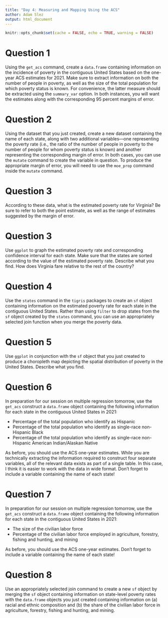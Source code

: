 ```yaml
---
title: "Day 4: Measuring and Mapping Using the ACS"
author: Adam Slez
output: html_document
---
```


```r
knitr::opts_chunk$set(cache = FALSE, echo = TRUE, warning = FALSE)
```

# Question 1

Using the `get_acs` command, create a `data.frame` containing information on the incidence of poverty in the contiguous United States based on the one-year ACS estimates for 2021. Make sure to extract information on both the number of people in poverty, as well as the size of the total population for which poverty status is known. For convenience, the latter measure should be extracted using the `summary_var` option. In both instances, you will want the estimates along with the corresponding 95 percent margins of error.


# Question 2

Using the dataset that you just created, create a new dataset containing the name of each state, along with two additional variables---one representing the poverty rate (i.e., the ratio of the number of people in poverty to the number of people for whom poverty status is known) and another representing the corresponding margin of error. In both cases, you can use the `mutate` command to create the variable in question. To produce the appropriate margin of error, you will need to use the `moe_prop` command inside the `mutate` command.

# Question 3

According to these data, what is the estimated poverty rate for Virginia? Be sure to refer to both the point estimate, as well as the range of estimates suggested by the margin of error.

# Question 3

Use `ggplot` to graph the estimated poverty rate and corresponding confidence interval for each state. Make sure that the states are sorted according to the value of the estimated poverty rate. Describe what you find. How does Virginia fare relative to the rest of the country?

# Question 4

Use the `states` command in the `tigris` packages to create an `sf` object containing information on the estimated poverty rate for each state in the contiguous United States. Rather than using `filter` to drop states from the `sf` object created by the `states` command, you can use an appropriately selected join function when you merge the poverty data.

# Question 5

Use `ggplot` in conjunction with the `sf` object that you just created to produce a choropleth map depicting the spatial distribution of poverty in the United States. Describe what you find.

# Question 6

In preparation for our session on multiple regression tomorrow, use the `get_acs` construct a `data.frame` object containing the following information for each state in the contiguous United States in 2021:

* Percentage of the total population who identify as Hispanic
* Percentage of the total population who identify as single-race non-Hispanic Black
* Percentage of the total population who identify as single-race non-Hispanic American Indian/Alaskan Native

As before, you should use the ACS one-year estimates. While you are technically extracting the information required to construct four separate variables, all of the relevant data exists as part of a single table. In this case, I think it is easier to work with the data in wide format. Don't forget to include a variable containing the name of each state!

# Question 7

In preparation for our session on multiple regression tomorrow, use the `get_acs` construct a `data.frame` object containing the following information for each state in the contiguous United States in 2021:

* The size of the civilian labor force
* Percentage of the civilian labor force employed in agriculture, forestry, fishing and hunting, and mining

As before, you should use the ACS one-year estimates. Don't forget to include a variable containing the name of each state!

# Question 8

Use an appropriately selected join command to create a new `sf` object by merging the `sf` object containing information on state-level poverty rates with the `data.frame` objects you just created containing information on (a) racial and ethnic composition and (b) the share of the civilian labor force in agriculture, forestry, fishing and hunting, and mining.
